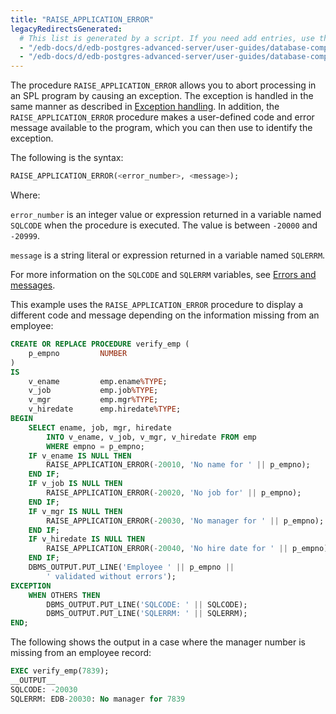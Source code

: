 ```yaml
---
title: "RAISE_APPLICATION_ERROR"
legacyRedirectsGenerated:
  # This list is generated by a script. If you need add entries, use the `legacyRedirects` key.
  - "/edb-docs/d/edb-postgres-advanced-server/user-guides/database-compatibility-for-oracle-developers-guide/9.6/Database_Compatibility_for_Oracle_Developers_Guide_v9.6.1.071.html"
  - "/edb-docs/d/edb-postgres-advanced-server/user-guides/database-compatibility-for-oracle-developers-guide/9.5/Database_Compatibility_for_Oracle_Developers_Guide.1.165.html"
---
```


<div id="raise_application_error" class="registered_link"></div>

The procedure `RAISE_APPLICATION_ERROR` allows you to abort processing in an SPL program by causing an exception. The exception is handled in the same manner as described in [Exception handling](07_exception_handling/#exception_handling). In addition, the `RAISE_APPLICATION_ERROR` procedure makes a user-defined code and error message available to the program, which you can then use to identify the exception.

The following is the syntax:

```sql
RAISE_APPLICATION_ERROR(<error_number>, <message>);
```

Where:

`error_number` is an integer value or expression returned in a variable named `SQLCODE` when the procedure is executed. The value is between `‑20000` and `-20999`.

`message` is a string literal or expression returned in a variable named `SQLERRM`.

For more information on the `SQLCODE` and `SQLERRM` variables, see [Errors and messages](../12_working_with_collections/05_errors_and_messages/#errors_and_messages).

This example uses the `RAISE_APPLICATION_ERROR` procedure to display a different code and message depending on the information missing from an employee:

```sql
CREATE OR REPLACE PROCEDURE verify_emp (
    p_empno         NUMBER
)
IS
    v_ename         emp.ename%TYPE;
    v_job           emp.job%TYPE;
    v_mgr           emp.mgr%TYPE;
    v_hiredate      emp.hiredate%TYPE;
BEGIN
    SELECT ename, job, mgr, hiredate
        INTO v_ename, v_job, v_mgr, v_hiredate FROM emp
        WHERE empno = p_empno;
    IF v_ename IS NULL THEN
        RAISE_APPLICATION_ERROR(-20010, 'No name for ' || p_empno);
    END IF;
    IF v_job IS NULL THEN
        RAISE_APPLICATION_ERROR(-20020, 'No job for' || p_empno);
    END IF;
    IF v_mgr IS NULL THEN
        RAISE_APPLICATION_ERROR(-20030, 'No manager for ' || p_empno);
    END IF;
    IF v_hiredate IS NULL THEN
        RAISE_APPLICATION_ERROR(-20040, 'No hire date for ' || p_empno);
    END IF;
    DBMS_OUTPUT.PUT_LINE('Employee ' || p_empno ||
        ' validated without errors');
EXCEPTION
    WHEN OTHERS THEN
        DBMS_OUTPUT.PUT_LINE('SQLCODE: ' || SQLCODE);
        DBMS_OUTPUT.PUT_LINE('SQLERRM: ' || SQLERRM);
END;
```

The following shows the output in a case where the manager number is missing from an employee record:

```sql
EXEC verify_emp(7839);
__OUTPUT__
SQLCODE: -20030
SQLERRM: EDB-20030: No manager for 7839
```
